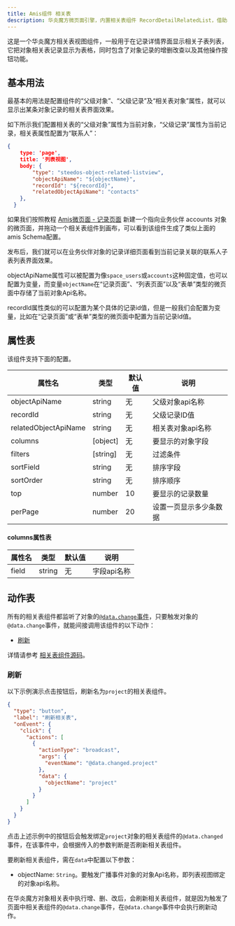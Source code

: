 ```yaml
---
title: Amis组件 相关表
description: 华炎魔方微页面引擎，内置相关表组件 RecordDetailRelatedList，借助amis渲染器，可以帮助开发人员快速生成一个功能完善的相关表视图组件。
---
```


这是一个华炎魔方相关表视图组件，一般用于在记录详情界面显示相关子表列表，它把对象相关表记录显示为表格，同时包含了对象记录的增删改查以及其他操作按钮功能。

## 基本用法

最基本的用法是配置组件的“父级对象”、“父级记录”及“相关表对象”属性，就可以显示出某条对象记录的相关表界面效果。

如下所示我们配置相关表的“父级对象”属性为当前对象，“父级记录”属性为当前记录，相关表属性配置为“联系人”：

```json
{
    type: 'page',
    title: '列表视图',
    body: {
        "type": "steedos-object-related-listview",
        "objectApiName": "${objectName}",
        "recordId": "${recordId}",
        "relatedObjectApiName": "contacts"
    },
  }
```
如果我们按照教程 [Amis微页面 - 记录页面](/docs/amis/page-type#%E8%AE%B0%E5%BD%95%E9%A1%B5%E9%9D%A2) 新建一个指向业务伙伴 accounts 对象的微页面，并拖动一个相关表组件到画布，可以看到该组件生成了类似上面的amis Schema配置。

发布后，我们就可以在业务伙伴对象的记录详细页面看到当前记录关联的联系人子表列表界面效果。

objectApiName属性可以被配置为像`space_users`或`accounts`这种固定值，也可以配置为变量，而变量`objectName`在“记录页面”、“列表页面”以及“表单”类型的微页面中存储了当前对象Api名称。

recordId属性类似的可以配置为某个具体的记录id值，但是一般我们会配置为变量，比如在“记录页面”或“表单”类型的微页面中配置为当前记录Id值。

## 属性表

该组件支持下面的配置。

| 属性名 | 类型 | 默认值 | 说明 |
|----|----|----|----|
| objectApiName | string | 无 | 父级对象api名称 |
| recordId | string | 无 | 父级记录ID值 |
| relatedObjectApiName | string | 无 | 相关表对象api名称 |
| columns | [object] | 无 | 要显示的对象字段 |
| filters | [string] | 无 | 过滤条件 |
| sortField | string | 无 | 排序字段 |
| sortOrder | string | 无 | 排序顺序 |
| top | number | 10 | 要显示的记录数量 |
| perPage | number | 20 | 设置一页显示多少条数据 |

<!--
| actions | [string] | 无 | 操作 |
| enableActions | boolean | false | 显示列表视图操作栏 |
-->

#### columns属性表

| 属性名 | 类型 | 默认值 | 说明 |
|----|----|----|----|
| field | string | 无 | 字段api名称 |


## 动作表

所有的相关表组件都监听了对象的[`@data.change`事件](/docs/amis/component#@data.change事件)，只要触发对象的`@data.change`事件，就能间接调用该组件的以下动作： 
- [刷新](#刷新)

详情请参考 [相关表组件源码](https://github.com/steedos/steedos-widgets/blob/1.2/packages/%40steedos-widgets/amis-lib/src/lib/objectsRelated.js#L162)。

### 刷新

以下示例演示点击按钮后，刷新名为`project`的相关表组件。

```json
{
  "type": "button",
  "label": "刷新相关表",
  "onEvent": {
    "click": {
      "actions": [
        {
          "actionType": "broadcast",
          "args": {
            "eventName": "@data.changed.project"
          },
          "data": {
            "objectName": "project"
          }
        }
      ]
    }
  }
}
```

点击上述示例中的按钮后会触发绑定`project`对象的相关表组件的`@data.changed`事件，在该事件中，会根据传入的参数判断是否刷新相关表组件。

要刷新相关表组件，需在`data`中配置以下参数：
- objectName: `String`。要触发广播事件对象的对象Api名称，即列表视图绑定的对象api名称。

在华炎魔方对象相关表中执行增、删、改后，会刷新相关表组件，就是因为触发了页面中相关表组件的`@data.change`事件，在`@data.change`事件中会执行刷新动作。
